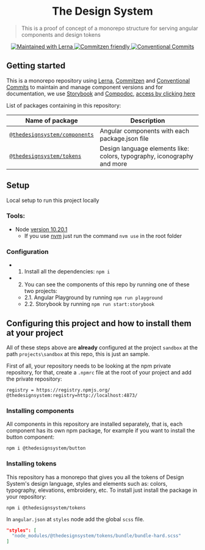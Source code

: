 
<Meta title="The Design System / README" />

<h1 align="center">The Design System</h1>

> This is a proof of concept of a monorepo structure for serving angular components and design tokens

<p align="center">
  <a href="https://lerna.js.org/">
    <img
      src="https://img.shields.io/badge/maintained%20with-lerna-cc00ff.svg"
      alt="Maintained with Lerna"
    />
  </a>
  <a href="http://commitizen.github.io/cz-cli/">
    <img
      src="https://img.shields.io/badge/commitizen-friendly-brightgreen.svg"
      alt="Commitzen friendly"
    />
  </a>
  <a href="https://conventionalcommits.org">
    <img
      src="https://img.shields.io/badge/Conventional%20Commits-1.0.0-yellow.svg"
      alt="Conventional Commits"
    />
  </a>
</p>

## Getting started

This is a monorepo repository using [Lerna](https://lerna.js.org/), [Commitzen](http://commitizen.github.io/cz-cli/) and [Conventional Commits](https://conventionalcommits.org) to maintain and manage component versions and for documentation, we use [Storybook](https://storybook.js.org/) and [Compodoc](https://compodoc.app/), [access by clicking here](https://ds.gustavoribeiro.dev/storybook/)

List of packages containing in this repository:

| Name of package                                | Description                                                             |
| ---------------------------------------------- | ----------------------------------------------------------------------- |
| [`@thedesignsystem/components`](./components/) | Angular components with each package.json file                          |
| [`@thedesignsystem/tokens`](./tokens)          | Design language elements like: colors, typography, iconography and more |

## Setup

Local setup to run this project locally

### Tools:

- Node [version 10.20.1](https://nodejs.org/download/release/v10.21.0/)
  - If you use [nvm](https://github.com/nvm-sh/nvm) just run the command `nvm use` in the root folder

### Configuration

- 1. Install all the dependencies: `npm i`
- 2. You can see the components of this repo by running one of these two projects:
  - 2.1. Angular Playground by running `npm run playground`
  - 2.2. Storybook by running `npm run start:storybook`

## Configuring this project and how to install them at your project

All of these steps above are **already** configured at the project `sandbox` at the path `projects\sandbox` at this repo, this is just an sample.

First of all, your repository needs to be looking at the npm private repository, for that, create a `.npmrc` file at the root of your project and add the private repository:

```
registry = https://registry.npmjs.org/
@thedesignsystem:registry=http://localhost:4873/
```

### Installing components

All components in this repository are installed separately, that is, each component has its own npm package, for example if you want to install the button component:

`npm i @thedesignsystem/button`

### Installing tokens

This repository has a monorepo that gives you all the tokens of Design System's design language, styles and elements such as: colors, typography, elevations, embroidery, etc. To install just install the package in your repository:

`npm i @thedesignsystem/tokens`

In `angular.json` at `styles` node add the global `scss` file.

```json
"styles": [
  "node_modules/@thedesignsystem/tokens/bundle/bundle-hard.scss"
]
```
